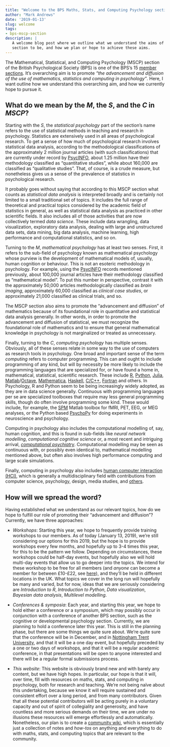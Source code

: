```yaml
---
title: "Welcome to the BPS Maths, Stats, and Computing Psychology section"
author: "Mark Andrews"
date: '2019-01-13'
slug: welcome
tags:
- bps-mscp-section
description: |
   A welcome blog post where we outline what we understand the aims of the MSCP
   section to be, and how we plan or hope to achieve these aims.
---
```


The Mathematical, Statistical, and Computing Psychology (MSCP) 
section of the British Psychological Society (BPS) is one of the 
BPS's 15 [member sections](https://www.bps.org.uk/psychologists/member-networks#sections).
It's overarching aim is to promote *"the advancement and diffusion of the use of mathematics, statistics and computing in psychology"*.
Here, I want outline how we understand this overarching aim, and how we currently hope to pursue it.

## What do we mean by the *M*, the *S*, and the *C* in *MSCP*?

Starting with the *S*, the *statistical psychology* part of the section's name
refers to the use of statistical methods in teaching and research in
psychology.  Statistics are extensively used in all areas of psychological
research. To get a sense of how much of psychological research involves
statistical data analysis, according to the methodological classifications of
the approximately 2 million journal articles (with such classifications) that are
currently under record by
[PsycINFO](https://www.apa.org/pubs/databases/psycinfo/index.aspx), about 1.25
million have their methodology classified as "quantitative studies", while
about 160,000 are classified as "qualitative studies". That, of course, is a
crude measure, but nonetheless gives us a sense of the prevalence of statistics
in psychological research. 

It probably goes without saying that according to this MSCP section what counts
as *statistical data analysis* is interpreted broadly and is certainly not
limited to a small traditional set of topics. It includes the full range of
theoretical and practical topics considered by the academic field of statistics
in general, as well as statistical data analysis as practiced in other
scientific fields. It also includes all of those activities that are now
collectively termed *data science*. These include data wrangling, data
visualization, exploratory data analysis, dealing with large and unstructured
data sets, data mining, big data analysis, machine learning, high performance
and computational statistics, and so on.

Turning to the *M*, *mathematical psychology* has at least two senses.  First,
it refers to the sub-field of psychology known as mathematical psychology whose
purview is the development of mathematical models of, usually, human cognition
or behaviour. This is not an esoteric methodology in psychology.
For example, using the
[PsycINFO](https://www.apa.org/pubs/databases/psycinfo/index.aspx) records
mentioned previously, about 100,000 journal articles have their methodology
classified as "mathematical model". To put this number in perspective, contrast
it with the approximately 50,000 articles methodologically classified as
*brain imaging*, approximately 60,000 classified as *clinical case
studies*, or approximately 21,000 classified as clinical trials, and so. 

The MSCP section also aims to promote the "advancement and diffusion" of
mathematics because of its foundational role in quantitative and statistical data
analysis generally.  In other words, in order to promote the advancement and
diffusion of statistical, we must recognize the foundational role of
mathematics and to ensure that general mathematical knowledge in psychology is
not marginalized or treated as unnecessary.

Finally, turning to the *C*, *computing psychology* has multiple senses.
Obviously, all of these senses relate in some way to the use of computers as
research tools in psychology. One broad and important sense of the term
*computing* refers to computer programming. This can and ought to include
programming of any kind, but will by necessity be more likely to include the
programming languages that are specialized for, or have found a home in,
mathematical, statistical, scientific research. These include 
[R](https://www.r-project.org/),
[Python](https://www.python.org/),
[Julia](https://julialang.org/),
[Matlab](https://www.mathworks.com/products/matlab.html)/[Octave](https://www.gnu.org/software/octave/),
[Mathematica](https://www.wolfram.com/mathematica/),
[Haskell](https://www.haskell.org/),
[C/C++](https://gcc.gnu.org/),
[Fortran](https://gcc.gnu.org/fortran/) 
and others. In Psychology,
R and Python seem to be being increasingly widely adopted, as they are in data
science generally. Continuous with programming languages per se are specialized
toolboxes that require may less general programming skills, though do often
involve programming some kind. These would include, for example, the
[SPM](https://www.fil.ion.ucl.ac.uk/spm/) Matlab toolbox for fMRI, PET,
EEG, or MEG analyses, or the Python based [PsychoPy](http://www.psychopy.org/)
for doing experiments in neuroscience and psychology.

Computing in psychology also includes the computational modelling of, say,
human cognition, and this is found in sub-fields like *neural network
modelling*, *computational cognitive science* or, a most recent and intriguing
arrival, [*computational
psychiatry*](https://www.technologyreview.com/s/608322/the-emerging-science-of-computational-psychiatry).
Computational modelling may be seen as continuous with, or possibly even
identical to, mathematical modelling mentioned above, but often also involves
high performance computing and large scale simulations.

Finally, computing in psychology also includes [human computer interaction
(HCI)](https://en.wikipedia.org/wiki/Human%E2%80%93computer_interaction), which
is generally a multidisciplinary field with contributions from computer
science, psychology, design, media studies, and
[others](https://en.wikipedia.org/wiki/Outline_of_human%E2%80%93computer_interaction#Related_fields).

## How will we spread the word?

Having established what we understand as our relevant topics, how do we hope to
fulfill our role of promoting their "advancement and diffusion"? Currently, we have
three approaches:

* *Workshops*: Starting this year, we hope to frequently provide training
  workshops to our members. As of today (January 13, 2019), we're still
  considering our options for this 2019, but the hope is to provide workshops
  every few months, and hopefully up to 3-4 times this year, for this to be the
  pattern we follow. Depending on circumstances, these workshops could be
  half-day events, but hopefully also we will hold multi-day events that allow
  us to go deeper into the topics. We intend for these workshop to be free for
  all members (and *anyone* can become a member for between £10-£22, see
  [here](about)), and they'll be held in different locations in the UK. What
  topics we cover in the long run will hopefully be many and varied, but for
  now, ideas that we are seriously considering are *Introduction to R*,
  *Introduction to Python*, *Data visualization*, *Bayesian data analysis*,
  *Multilevel modelling*.

* *Conferences & symposia*: Each year, and starting this year, we hope to hold
  either a conference or a symposium, which may possibly occur in conjunction
  with a conference of another BPS section, such as the cognitive or
  developmental psychology section. Currently, we are planning to hold a
  conference later this year. This is still in the planning phase, but there
  are some things we quite sure about. We're quite sure that the conference
  will be in December, and in [Nottingham Trent
  University](https://www.ntu.ac.uk/), and that it will be a one day event, but
  hopefully preceded by a one or two days of workshops, and that it will be a
  regular academic conference, in that presentations will be open to anyone
  interested and there will be a regular formal submissions process.

* *This website*: This website is obviously brand new and with barely any
  content, but we have high hopes. In particular, our hope is that it will,
  over time, fill with resources on maths, stats, and computing in psychology,
  both for research and teaching. We're not being naïve about this undertaking,
  because we know it will require sustained and consistent effort over a long
  period, and from many contributors. Given that all these potential
  contributors will be acting purely in a voluntary capacity and out of spirit
  of collegiality and generosity, and have countless and more serious demands
  on their time, we are under no illusions these resources will emerge
  effortlessly and automatically. Nonetheless, our plan is to create a
  [community wiki](wiki), which is essentially just a collection of notes and
  *how-tos* on anything and everything to do with maths, stats, and computing
  topics that are relevant to the community.
